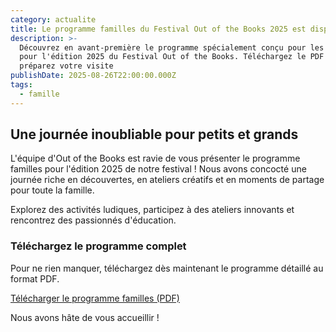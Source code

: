 ```yaml
---
category: actualite
title: Le programme familles du Festival Out of the Books 2025 est disponible !
description: >-
  Découvrez en avant-première le programme spécialement conçu pour les familles
  pour l'édition 2025 du Festival Out of the Books. Téléchargez le PDF et
  préparez votre visite
publishDate: 2025-08-26T22:00:00.000Z
tags:
  - famille
---
```


## Une journée inoubliable pour petits et grands

L'équipe d'Out of the Books est ravie de vous présenter le programme familles pour l'édition 2025 de notre festival ! Nous avons concocté une journée riche en découvertes, en ateliers créatifs et en moments de partage pour toute la famille.

Explorez des activités ludiques, participez à des ateliers innovants et rencontrez des passionnés d'éducation.

### Téléchargez le programme complet

Pour ne rien manquer, téléchargez dès maintenant le programme détaillé au format PDF.

[Télécharger le programme familles (PDF)](/pdf/programme-familles-2025.pdf)

Nous avons hâte de vous accueillir !
